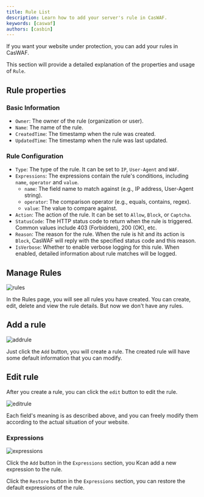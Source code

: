 ```yaml
---
title: Rule List
description: Learn how to add your server's rule in CasWAF.
keywords: [caswaf]
authors: [casbin]
---
```

If you want your website under protection, you can add your rules in CasWAF.

This section will provide a detailed explanation of the properties and usage of `Rule`.

## Rule properties

### Basic Information

- `Owner`: The owner of the rule (organization or user).
- `Name`: The name of the rule.
- `CreatedTime`: The timestamp when the rule was created.
- `UpdatedTime`: The timestamp when the rule was last updated.

### Rule Configuration

- `Type`: The type of the rule. It can be set to `IP`, `User-Agent` and `WAF`.
- `Expressions`: The expressions contain the rule's conditions, including `name`, `operator` and `value`.
  - `name`: The field name to match against (e.g., IP address, User-Agent string).
  - `operator`: The comparison operator (e.g., equals, contains, regex).
  - `value`: The value to compare against.
- `Action`: The action of the rule. It can be set to `Allow`, `Block`, or `Captcha`.
- `StatusCode`: The HTTP status code to return when the rule is triggered. Common values include 403 (Forbidden), 200 (OK), etc.
- `Reason`: The reason for the rule. When the rule is hit and its action is `Block`, CasWAF will reply with the specified status code and this reason.
- `IsVerbose`: Whether to enable verbose logging for this rule. When enabled, detailed information about rule matches will be logged.

## Manage Rules

![rules](/img/rules/rules.jpg)

In the Rules page, you will see all rules you have created. You can create, edit, delete and view the rule details. But now we don't have any rules.

## Add a rule

![addrule](/img/rules/addrule.jpg)

Just click the `Add` button, you will create a rule. The created rule will have some default information that you can modify.

## Edit rule

After you create a rule, you can click the `edit` button to edit the rule.

![editrule](/img/rules/editrule.jpg)

Each field's meaning is as described above, and you can freely modify them according to the actual situation of your website.

### Expressions

![expressions](/img/rules/expressions.jpg)

Click the `Add` button in the `Expressions` section, you Kcan add a new expression to the rule.

Click the `Restore` button in the `Expressions` section, you can restore the default expressions of the rule.
